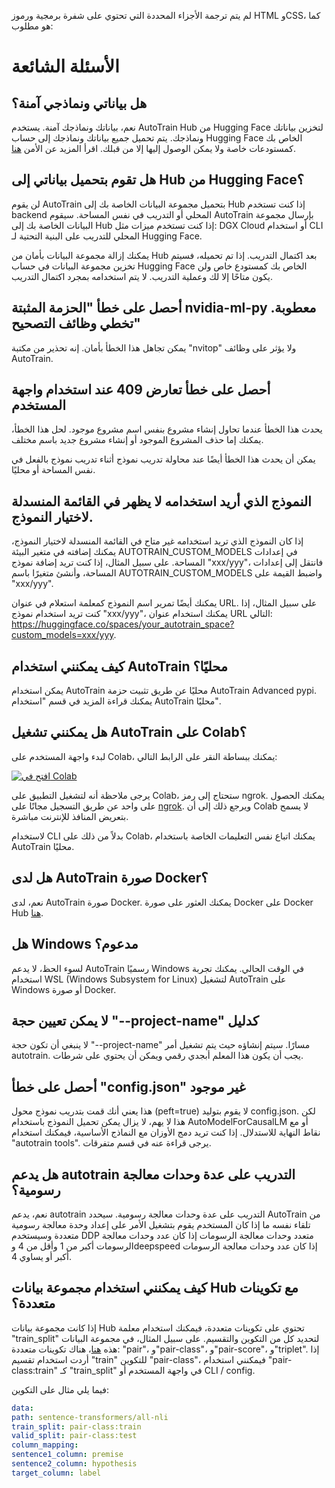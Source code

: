 لم يتم ترجمة الأجزاء المحددة التي تحتوي على شفرة برمجية ورموز HTML وCSS، كما هو مطلوب:

# الأسئلة الشائعة

## هل بياناتي ونماذجي آمنة؟
نعم، بياناتك ونماذجك آمنة. يستخدم AutoTrain Hub من Hugging Face لتخزين بياناتك ونماذجك.
يتم تحميل جميع بياناتك ونماذجك إلى حساب Hugging Face الخاص بك كمستودعات خاصة ولا يمكن الوصول إليها إلا من قبلك.
اقرأ المزيد عن الأمن [هنا](https://huggingface.co/docs/hub/en/security).

## هل تقوم بتحميل بياناتي إلى Hub من Hugging Face؟
لن يقوم AutoTrain بتحميل مجموعة البيانات الخاصة بك إلى Hub إذا كنت تستخدم backend المحلي أو التدريب في نفس المساحة.
سيقوم AutoTrain بإرسال مجموعة البيانات الخاصة بك إلى Hub إذا كنت تستخدم ميزات مثل: DGX Cloud
أو استخدام CLI المحلي للتدريب على البنية التحتية لـ Hugging Face.

يمكنك إزالة مجموعة البيانات بأمان من Hub بعد اكتمال التدريب.
إذا تم تحميله، فسيتم تخزين مجموعة البيانات في حساب Hugging Face الخاص بك كمستودع خاص ولن يكون متاحًا إلا لك
وعملية التدريب. لا يتم استخدامه بمجرد اكتمال التدريب.

## أحصل على خطأ "الحزمة المثبتة nvidia-ml-py معطوبة. تخطي وظائف التصحيح"
يمكن تجاهل هذا الخطأ بأمان. إنه تحذير من مكتبة "nvitop" ولا يؤثر على وظائف AutoTrain.

## أحصل على خطأ تعارض 409 عند استخدام واجهة المستخدم
يحدث هذا الخطأ عندما تحاول إنشاء مشروع بنفس اسم مشروع موجود.
لحل هذا الخطأ، يمكنك إما حذف المشروع الموجود أو إنشاء مشروع جديد
باسم مختلف.

يمكن أن يحدث هذا الخطأ أيضًا عند محاولة تدريب نموذج أثناء تدريب نموذج بالفعل في نفس المساحة أو محليًا.

## النموذج الذي أريد استخدامه لا يظهر في القائمة المنسدلة لاختيار النموذج.
إذا كان النموذج الذي تريد استخدامه غير متاح في القائمة المنسدلة لاختيار النموذج،
يمكنك إضافته في متغير البيئة AUTOTRAIN_CUSTOM_MODELS في إعدادات المساحة.
على سبيل المثال، إذا كنت تريد إضافة نموذج "xxx/yyy"، فانتقل إلى إعدادات المساحة، وأنشئ متغيرًا باسم AUTOTRAIN_CUSTOM_MODELS
واضبط القيمة على "xxx/yyy".

يمكنك أيضًا تمرير اسم النموذج كمعلمة استعلام في عنوان URL. على سبيل المثال، إذا كنت تريد استخدام نموذج "xxx/yyy"،
يمكنك استخدام عنوان URL التالي: https://huggingface.co/spaces/your_autotrain_space?custom_models=xxx/yyy.

## كيف يمكنني استخدام AutoTrain محليًا؟
يمكن استخدام AutoTrain محليًا عن طريق تثبيت حزمة AutoTrain Advanced pypi.
يمكنك قراءة المزيد في قسم "استخدام AutoTrain محليًا".

## هل يمكنني تشغيل AutoTrain على Colab؟
لبدء واجهة المستخدم على Colab، يمكنك ببساطة النقر على الرابط التالي:

[![افتح في Colab](https://colab.research.google.com/assets/colab-badge.svg)](https://colab.research.google.com/github.com/huggingface/autotrain-advanced/blob/main/colabs/AutoTrain.ipynb)

يرجى ملاحظة أنه لتشغيل التطبيق على Colab، ستحتاج إلى رمز ngrok. يمكنك الحصول على واحد عن طريق التسجيل مجانًا على [ngrok](https://ngrok.com/).
ويرجع ذلك إلى أن Colab لا يسمح بتعريض المنافذ للإنترنت مباشرة.

لاستخدام CLI بدلاً من ذلك على Colab، يمكنك اتباع نفس التعليمات الخاصة باستخدام AutoTrain محليًا.

## هل لدى AutoTrain صورة Docker؟
نعم، لدى AutoTrain صورة Docker.
يمكنك العثور على صورة Docker على Docker Hub [هنا](https://hub.docker.com/r/huggingface/autotrain-advanced).

## هل Windows مدعوم؟
لسوء الحظ، لا يدعم AutoTrain رسميًا Windows في الوقت الحالي.
يمكنك تجربة استخدام WSL (Windows Subsystem for Linux) لتشغيل AutoTrain على Windows أو صورة Docker.

## لا يمكن تعيين حجة "--project-name" كدليل
لا ينبغي أن تكون حجة "--project-name" مسارًا. سيتم إنشاؤه حيث يتم تشغيل أمر autotrain.
يجب أن يكون هذا المعلم أبجدي رقمي ويمكن أن يحتوي على شرطات.

## أحصل على خطأ "config.json" غير موجود
هذا يعني أنك قمت بتدريب نموذج محول (peft=true) لا يقوم بتوليد config.json.
لكن هذا لا يهم، لا يزال يمكن تحميل النموذج باستخدام AutoModelForCausalLM أو مع نقاط النهاية للاستدلال.
إذا كنت تريد دمج الأوزان مع النماذج الأساسية، فيمكنك استخدام "autotrain tools". يرجى قراءة عنه في قسم متفرقات.

## هل يدعم autotrain التدريب على عدة وحدات معالجة رسومية؟
نعم، يدعم autotrain التدريب على عدة وحدات معالجة رسومية.
سيحدد AutoTrain من تلقاء نفسه ما إذا كان المستخدم يقوم بتشغيل الأمر على إعداد وحدة معالجة رسومية متعددة وسيستخدم
DDP متعدد وحدات معالجة الرسومات إذا كان عدد وحدات معالجة الرسومات أكبر من 1 وأقل من 4 وdeepspeed إذا كان عدد وحدات معالجة الرسومات أكبر أو يساوي 4.

## كيف يمكنني استخدام مجموعة بيانات Hub مع تكوينات متعددة؟
إذا كانت مجموعة بيانات Hub تحتوي على تكوينات متعددة، فيمكنك استخدام معلمة "train_split" لتحديد كل من التكوين والتقسيم.
على سبيل المثال، في مجموعة البيانات هذه [هنا](https://huggingface.co/datasets/timdettmers/openassistant-guanaco)،
هناك تكوينات متعددة: "pair"، و"pair-class"، و"pair-score"، و"triplet".
إذا أردت استخدام تقسيم "train" للتكوين "pair-class"، فيمكنني استخدام "pair-class:train" كـ "train_split" في واجهة المستخدم أو CLI / config.

فيما يلي مثال على التكوين:

```yaml
data:
path: sentence-transformers/all-nli
train_split: pair-class:train
valid_split: pair-class:test
column_mapping:
sentence1_column: premise
sentence2_column: hypothesis
target_column: label
```